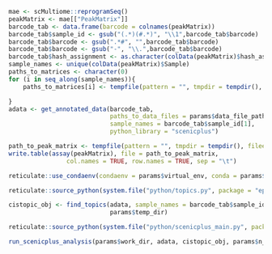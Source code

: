 ```r
mae <- scMultiome::reprogramSeq()
peakMatrix <- mae[["PeakMatrix"]]
barcode_tab <- data.frame(barcode = colnames(peakMatrix))
barcode_tab$sample_id <- gsub("(.*)(#.*)", "\\1",barcode_tab$barcode)
barcode_tab$barcode <- gsub(".*#", "",barcode_tab$barcode)
barcode_tab$barcode <- gsub("-", "\\.",barcode_tab$barcode)
barcode_tab$hash_assignment <- as.character(colData(peakMatrix)$hash_assignment)
sample_names <- unique(colData(peakMatrix)$Sample)
paths_to_matrices <- character(0)
for (i in seq_along(sample_names)){
    paths_to_matrices[i] <- tempfile(pattern = "", tmpdir = tempdir(), fileext = ".tsv")

}
adata <- get_annotated_data(barcode_tab, 
                            paths_to_data_files = params$data_file_paths,
                            sample_names = barcode_tab$sample_id[1],
                            python_library = "scenicplus")

path_to_peak_matrix <- tempfile(pattern = "", tmpdir = tempdir(), fileext = ".tsv")
write.table(assay(peakMatrix), file = path_to_peak_matrix,
                col.names = TRUE, row.names = TRUE, sep = "\t")

reticulate::use_condaenv(condaenv = params$virtual_env, conda = params$conda_exe)

reticulate::source_python(system.file("python/topics.py", package = "epiregulon.benchmark"))

cistopic_obj <- find_topics(adata, sample_names = barcode_tab$sample_id[1], params$data_file_paths, params$work_dir,
                            params$temp_dir)

reticulate::source_python(system.file("python/scenicplus_main.py", package = "epiregulon.benchmark"))

run_scenicplus_analysis(params$work_dir, adata, cistopic_obj, params$n_cpu)

```
